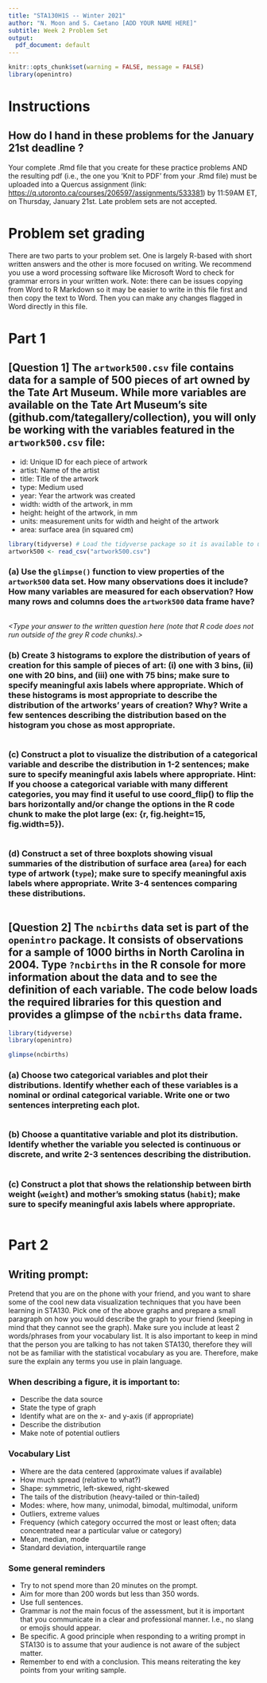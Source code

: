 ```yaml
---
title: "STA130H1S -- Winter 2021"
author: "N. Moon and S. Caetano [ADD YOUR NAME HERE]"
subtitle: Week 2 Problem Set
output:
  pdf_document: default
---
```


```r
knitr::opts_chunk$set(warning = FALSE, message = FALSE)
library(openintro)
```


# Instructions

## How do I hand in these problems for the January 21st deadline ?

Your complete .Rmd file that you create for these practice problems AND the resulting pdf (i.e., the one you 'Knit to PDF' from your .Rmd file) must be uploaded into a Quercus assignment (link: [https://q.utoronto.ca/courses/206597/assignments/533381](https://q.utoronto.ca/courses/206597/assignments/533381)) by 11:59AM ET, on Thursday, January 21st. Late problem sets are not accepted.



# Problem set grading

There are two parts to your problem set. One is largely R-based with short written answers and the other is more focused on writing. We recommend you use a word processing software like Microsoft Word to check for grammar errors in your written work. Note: there can be issues copying from Word to R Markdown so it may be easier to write in this file first and then copy the text to Word. Then you can make any changes flagged in Word directly in this file.


# Part 1


## [Question 1] The `artwork500.csv` file contains data for a sample of 500 pieces of art owned by the Tate Art Museum. While more variables are available on the Tate Art Museum's site  (github.com/tategallery/collection), you will only be working with the variables featured in the `artwork500.csv` file:
 - id: Unique ID for each piece of artwork
 - artist: Name of the artist
 - title: Title of the artwork
 - type: Medium used
 - year: Year the artwork was created
 - width: width of the artwork, in mm
 - height: height of the artwork, in mm
 - units: measurement units for width and height of the artwork
 - area: surface area (in squared cm)

```r
library(tidyverse) # Load the tidyverse package so it is available to use 
artwork500 <- read_csv("artwork500.csv")
```

### (a) Use the `glimpse()` function to view properties of the `artwork500` data set. How many observations does it include? How many variables are measured for each observation? How many rows and columns does the `artwork500` data frame have?

```r

```

*<Type your answer to the written question here (note that R code does not run outside of the grey R code chunks).>*



### (b) Create 3 histograms to explore the distribution of years of creation for this sample of pieces of art: (i) one with 3 bins, (ii) one with 20 bins, and (iii) one with 75 bins; make sure to specify meaningful axis labels where appropriate. Which of these histograms is most appropriate to describe the distribution of the artworks' years of creation? Why? Write a few sentences describing the distribution based on the histogram you chose as most appropriate.

```r

```



### (c) Construct a plot to visualize the distribution of a categorical variable and describe the distribution in 1-2 sentences; make sure to specify meaningful axis labels where appropriate. Hint: If you choose a categorical variable with many different categories, you may find it useful to use coord_flip() to flip the bars horizontally and/or change the options in the R code chunk to make the plot large (ex: {r, fig.height=15, fig.width=5}).


```r

```


### (d) Construct a set of three boxplots showing visual summaries of the distribution of surface area (`area`) for each type of artwork (`type`); make sure to specify meaningful axis labels where appropriate. Write 3-4 sentences comparing these distributions.

```r

```






\newpage

## [Question 2] The `ncbirths` data set is part of the `openintro` package. It consists of observations for a sample of 1000 births in North Carolina in 2004.   Type  `?ncbirths` in the R console for more information about the data and to see the definition of each variable. The code below loads the required libraries for this question and provides a glimpse of the `ncbirths` data frame.
  
```r
library(tidyverse)
library(openintro)
```

```r
glimpse(ncbirths)
```
  
  
### (a) Choose two categorical variables and plot their distributions. Identify whether each of these variables is a nominal or ordinal categorical variable. Write one or two sentences interpreting each plot.  

```r

```



### (b) Choose a quantitative variable and plot its distribution.  Identify whether the variable you selected is continuous or discrete, and write 2-3 sentences describing the distribution.

```r

```


### (c) Construct a plot that shows the relationship between birth weight (`weight`) and mother's smoking status (`habit`); make sure to specify meaningful axis labels where appropriate.  

```r

```



\newpage

# Part 2

## Writing prompt:  

Pretend that you are on the phone with your friend, and you want to share some of the cool new data visualization techniques that you have been learning in STA130. Pick one of the above graphs and prepare a small paragraph on how you would describe the graph to your friend (keeping in mind that they cannot see the graph). Make sure you include at least 2 words/phrases from your vocabulary list. It is also important to keep in mind that the person you are talking to has not taken STA130, therefore they will not be as familiar with the statistical vocabulary as you are. Therefore, make sure the explain any terms you use in plain language.  

### When describing a figure, it is important to:  

- Describe the data source 
- State the type of graph 
- Identify what are on the x- and y-axis (if appropriate) 
- Describe the distribution 
- Make note of potential outliers  


### Vocabulary List 

- Where are the data centered (approximate values if available) 
- How much spread (relative to what?) 
- Shape: symmetric, left-skewed, right-skewed 
- The tails of the distribution (heavy-tailed or thin-tailed) 
- Modes: where, how many, unimodal, bimodal, multimodal, uniform 
- Outliers, extreme values 
- Frequency (which category occurred the most or least often; data concentrated near a particular value or category) 
- Mean, median, mode 
- Standard deviation, interquartile range 



### Some general reminders 

- Try to not spend more than 20 minutes on the prompt. 
- Aim for more than 200 words but less than 350 words. 
- Use full sentences.
- Grammar is *not* the main focus of the assessment, but it is important that you communicate in a clear and professional manner. I.e., no slang or emojis should appear.
- Be specific. A good principle when responding to a writing prompt in STA130 is to assume that your audience is not aware of the subject matter.
- Remember to end with a conclusion. This means reiterating the key points from your writing sample.

